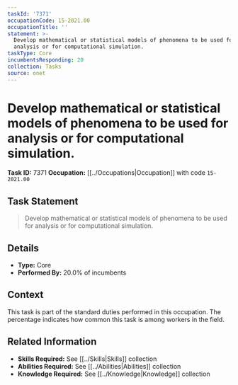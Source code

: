 ```yaml
---
taskId: '7371'
occupationCode: 15-2021.00
occupationTitle: ''
statement: >-
  Develop mathematical or statistical models of phenomena to be used for
  analysis or for computational simulation.
taskType: Core
incumbentsResponding: 20
collection: Tasks
source: onet
---
```

# Develop mathematical or statistical models of phenomena to be used for analysis or for computational simulation.

**Task ID:** 7371
**Occupation:** [[../Occupations|Occupation]] with code `15-2021.00`

## Task Statement

> Develop mathematical or statistical models of phenomena to be used for analysis or for computational simulation.

## Details

- **Type:** Core
- **Performed By:** 20.0% of incumbents

## Context

This task is part of the standard duties performed in this occupation. The percentage indicates how common this task is among workers in the field.

## Related Information

- **Skills Required:** See [[../Skills|Skills]] collection
- **Abilities Required:** See [[../Abilities|Abilities]] collection
- **Knowledge Required:** See [[../Knowledge|Knowledge]] collection
